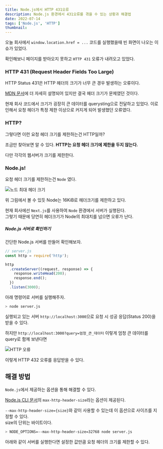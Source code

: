 ```yaml
---
title: Node.js에서 HTTP 431오류
description: Node.js 환경에서 431오류를 겪을 수 있는 상황과 해결법
date: 2022-07-14
tags: ['Node.js', 'HTTP']
thumbnail:
---
```


오늘 회사에서 `window.location.href = ...` 코드를 실행했을때 빈 화면이 나오는 이슈가 있었다.

확인해보니 페이지를 받아오지 못하고 `HTTP 431` 오류가 내려오고 있었다.

### HTTP 431 (Request Header Fields Too Large)

HTTP Status 431은 HTTP 헤더의 크기가 너무 큰 경우 발생하는 오류이다.

[MDN 문서](https://developer.mozilla.org/ko/docs/Web/HTTP/Status/431)에 더 자세히 설명되어 있지만 결국 헤더 크기가 문제였던 것이다.

현재 회사 코드에서 크기가 굉장히 큰 데이터를 querysting으로 전달하고 있었다. 이로 인해서 요청 헤더가 특정 제한 이상으로 커지게 되어 발생했던 오류였다.

### HTTP?

그렇다면 이런 요청 헤더 크기를 제한하는건 HTTP일까?

조금만 찾아보면 알 수 있다. **HTTP는 요청 헤더 크기에 제한을 두지 않는다.**

다만 각각의 웹서버가 크기를 제한한다.

### Node.js!

요청 헤더 크기를 제한하는건 `Node` 였다.

![노드 최대 헤더 크기](node-max-header-size.png)

위 그림에서 볼 수 있듯 Node는 16KiB로 헤더크기를 제한하고 있다.

현재 회사에선 `Next.js`를 사용하여 `Node` 환경에서 서버가 실행된다.  
그렇기 때문에 당연히 헤더크기가 Node의 최대치를 넘으면 오류가 난다.

##### Node.js 서버로 확인하기

간단한 Node.js 서버를 만들어 확인해보자.

```javascript
// server.js
const http = require('http');

http
  .createServer((request, response) => {
    response.writeHead(200);
    response.end();
  })
  .listen(3000);
```

아래 명령어로 서버를 실행해주자.

```sh
> node server.js
```

실행되고 있는 서버 `http://localhost:3000`으로 요청 시 성공 응답(Status 200)을 받을 수 있다.

하지만 `http://localhost:3000?query=엄청_큰_데이터` 이렇게 엄청 큰 데이터를 query로 함께 보낸다면

![HTTP 오류](status-431.png)

이렇게 HTTP 432 오류를 응답받을 수 있다.

## 해결 방법

`Node.js`에서 제공하는 옵션을 통해 해결할 수 있다.

[Node.js CLI 문서](https://nodejs.org/api/cli.html#--max-http-header-sizesize)의 `max-http-header-size`라는 옵션이 제공된다.

`--max-http-header-size={size}`와 같이 사용할 수 있는데 이 옵션으로 사이즈를 지정할 수 있다.  
size의 단위는 바이트이다.

```sh
> NODE_OPTIONS=--max-http-header-size=32768 node server.js
```

아래와 같이 서버를 실행한다면 설정한 값만큼 요청 헤더의 크기를 제한할 수 있다.
